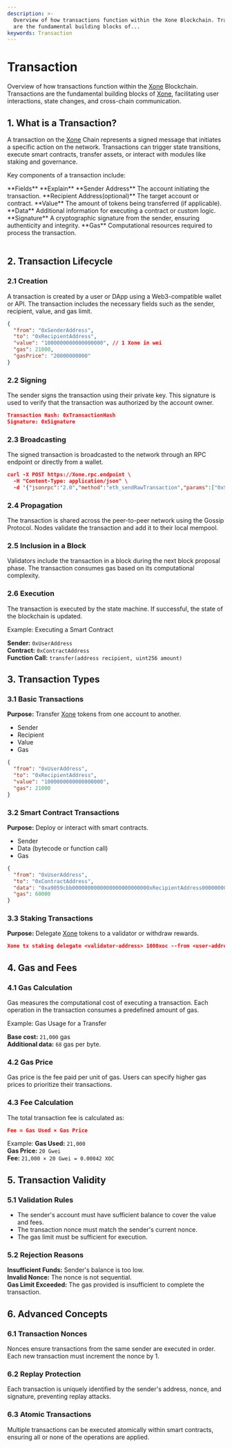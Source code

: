 ```yaml
---
description: >-
  Overview of how transactions function within the Xone Blockchain. Transactions
  are the fundamental building blocks of...
keywords: Transaction
---
```


# Transaction

Overview of how transactions function within the [Xone](https://xone.org/) Blockchain. Transactions are the fundamental building blocks of [Xone](https://xone.org/), facilitating user interactions, state changes, and cross-chain communication.

## 1. What is a Transaction?

A transaction on the [Xone](https://xone.org/) Chain represents a signed message that initiates a specific action on the network. Transactions can trigger state transitions, execute smart contracts, transfer assets, or interact with modules like staking and governance.

Key components of a transaction include:

<div className="overflow-x-auto">
<Table removeWrapper aria-label="Example static collection table" className="mt-2">
  <TableHeader>
    <TableColumn>**Fields**</TableColumn>
    <TableColumn>**Explain**</TableColumn>
  </TableHeader>
  <TableBody>
    <TableRow key="1">
      <TableCell>**Sender Address**</TableCell>
      <TableCell>The account initiating the transaction.</TableCell>
    </TableRow>
    <TableRow key="2">
      <TableCell>**Recipient Address(optional)**</TableCell>
      <TableCell>The target account or contract.</TableCell>
    </TableRow>
    <TableRow key="3">
      <TableCell>**Value**</TableCell>
      <TableCell>The amount of tokens being transferred (if applicable).</TableCell>
    </TableRow>
    <TableRow key="4">
      <TableCell>**Data**</TableCell>
      <TableCell>Additional information for executing a contract or custom logic.</TableCell>
    </TableRow>
    <TableRow key="5">
      <TableCell>**Signature**</TableCell>
      <TableCell>A cryptographic signature from the sender, ensuring authenticity and integrity.</TableCell>
    </TableRow>
    <TableRow key="6">
      <TableCell>**Gas**</TableCell>
      <TableCell>Computational resources required to process the transaction.</TableCell>
    </TableRow>
  </TableBody>
</Table>
</div>

## 2. Transaction Lifecycle

### 2.1 Creation
A transaction is created by a user or DApp using a Web3-compatible wallet or API. The transaction includes the necessary fields such as the sender, recipient, value, and gas limit.

```json showLineNumbers copy filename="Sending Tokens.json"
{
  "from": "0xSenderAddress",
  "to": "0xRecipientAddress",
  "value": "1000000000000000000", // 1 Xone in wei
  "gas": 21000,
  "gasPrice": "20000000000"
}
```

### 2.2 Signing
The sender signs the transaction using their private key. This signature is used to verify that the transaction was authorized by the account owner.

```json showLineNumbers copy filename="Signing the Transaction.json"
Transaction Hash: 0xTransactionHash
Signature: 0xSignature
```

### 2.3 Broadcasting
The signed transaction is broadcasted to the network through an RPC endpoint or directly from a wallet.

```json showLineNumbers copy filename="Sending a Transaction.json"
curl -X POST https://Xone.rpc.endpoint \
  -H "Content-Type: application/json" \
  -d '{"jsonrpc":"2.0","method":"eth_sendRawTransaction","params":["0xSignedTransaction"],"id":1}'
```

### 2.4 Propagation
The transaction is shared across the peer-to-peer network using the Gossip Protocol. Nodes validate the transaction and add it to their local mempool.

### 2.5 Inclusion in a Block
Validators include the transaction in a block during the next block proposal phase. The transaction consumes gas based on its computational complexity.

### 2.6 Execution
The transaction is executed by the state machine. If successful, the state of the blockchain is updated.

Example: Executing a Smart Contract

**Sender:** `0xUserAddress`\
**Contract:** `0xContractAddress`\
**Function Call:** `transfer(address recipient, uint256 amount)`

## 3. Transaction Types

### 3.1 Basic Transactions

**Purpose:** Transfer [Xone](https://xone.org/) tokens from one account to another.

- Sender
- Recipient
- Value
- Gas

```json showLineNumbers copy filename="Example.json"
{
  "from": "0xUserAddress",
  "to": "0xRecipientAddress",
  "value": "1000000000000000000",
  "gas": 21000
}
```

### 3.2 Smart Contract Transactions

**Purpose:** Deploy or interact with smart contracts.

- Sender
- Data (bytecode or function call)
- Gas

```json showLineNumbers copy filename="Example.json"
{
  "from": "0xUserAddress",
  "to": "0xContractAddress",
  "data": "0xa9059cbb0000000000000000000000000xRecipientAddress0000000000000000000000000000000000000000000001",
  "gas": 60000
}
```

### 3.3 Staking Transactions

**Purpose:** Delegate [Xone](https://xone.org/) tokens to a validator or withdraw rewards.

```json showLineNumbers copy filename=" Delegating tokens.json"
Xone tx staking delegate <validator-address> 1000xoc --from <user-address>
```

## 4. Gas and Fees

### 4.1 Gas Calculation
Gas measures the computational cost of executing a transaction. Each operation in the transaction consumes a predefined amount of gas.

Example: Gas Usage for a Transfer

**Base cost:** `21,000` gas\
**Additional data:** `68` gas per byte.

### 4.2 Gas Price
Gas price is the fee paid per unit of gas. Users can specify higher gas prices to prioritize their transactions.

### 4.3 Fee Calculation
The total transaction fee is calculated as:

```json showLineNumbers copy filename=" Delegating tokens.json"
Fee = Gas Used × Gas Price
```
Example:
**Gas Used:** `21,000`\
**Gas Price:** `20 Gwei`\
**Fee:** `21,000 × 20 Gwei = 0.00042 XOC`

## 5. Transaction Validity

### 5.1 Validation Rules

- The sender's account must have sufficient balance to cover the value and fees.
- The transaction nonce must match the sender's current nonce.
- The gas limit must be sufficient for execution.

### 5.2 Rejection Reasons

**Insufficient Funds:** Sender's balance is too low.\
**Invalid Nonce:** The nonce is not sequential.\
**Gas Limit Exceeded:** The gas provided is insufficient to complete the transaction.

## 6. Advanced Concepts
### 6.1 Transaction Nonces
Nonces ensure transactions from the same sender are executed in order. Each new transaction must increment the nonce by 1.

### 6.2 Replay Protection
Each transaction is uniquely identified by the sender's address, nonce, and signature, preventing replay attacks.

### 6.3 Atomic Transactions
Multiple transactions can be executed atomically within smart contracts, ensuring all or none of the operations are applied.
